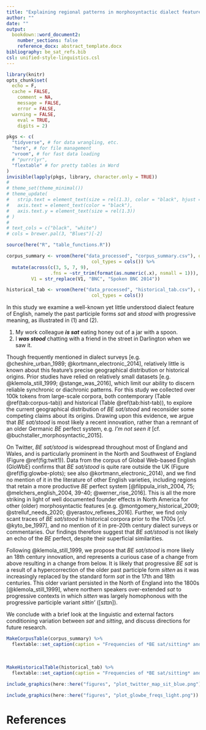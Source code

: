 ```yaml
---
title: "Explaining regional patterns in morphosyntactic dialect features: The case of *BE sat/stood* in England and beyond"
author: ""
date: ""
output: 
  bookdown::word_document2:
    number_sections: false
    reference_docx: abstract_template.docx
bibliography: be_sat_refs.bib
csl: unified-style-linguistics.csl
---
```


```r
library(knitr)
opts_chunk$set(
  echo = F,
  cache = FALSE,
	comment = NA,
	message = FALSE,
	error = FALSE, 
  warning = FALSE,
	eval = TRUE,
	digits = 2)
```

```r
pkgs <- c(
  "tidyverse", # for data wrangling, etc.
  "here", # for file management
  "vroom", # for fast data loading
  # "purrrlyr",
  "flextable" # for pretty tables in Word
)
invisible(lapply(pkgs, library, character.only = TRUE))
# 
# theme_set(theme_minimal())
# theme_update(
#   strip.text = element_text(size = rel(1.3), color = "black", hjust = 0),
#   axis.text = element_text(color = "black"),
#   axis.text.y = element_text(size = rel(1.3))
# )
# 
# text_cols = c("black", "white")
# cols = brewer.pal(3, "Blues")[-2]

source(here("R", "table_functions.R"))
```

```r
corpus_summary <- vroom(here("data_processed", "corpus_summary.csv"), delim = ",",
                               col_types = cols()) %>% 
  mutate(across(c(3, 5, 7, 9), 
                .fns = ~str_trim(format(as.numeric(.x), nsmall = 1))),
         V1 = str_replace(V1, "BNC", "Spoken BNC 2014"))

historical_tab <- vroom(here("data_processed", "historical_tab.csv"), delim = ",",
                               col_types = cols())
```


In this study we examine a well-known yet little understood dialect feature of English, namely the past participle forms *sat* and *stood* with progressive meaning, as illustrated in (1) and (2).

(@) My work colleague ***is sat*** eating honey out of a jar with a spoon. <Twitter>
(@) I ***was stood*** chatting with a friend in the street in Darlington when we saw it. <GloWbE-GB>

Though frequently mentioned in dialect surveys [e.g. @cheshire_urban_1989; @kortmann_electronic_2014], relatively little is known about this feature's precise geographical distribution or historical origins. Prior studies have relied on relatively small datasets [e.g. @klemola_still_1999; @stange_was_2016], which limit our ability to discern reliable synchronic or diachronic patterns. For this study we collected over 100k tokens from large-scale corpora, both contemporary (Table \@ref(tab:corpus-tab)) and historical (Table \@ref(tab:hist-tab)), to explore the current geographical distribution of *BE sat/stood* and reconsider some competing claims about its origins. Drawing upon this evidence, we argue that *BE sat/stood* is most likely a recent innovation, rather than a remnant of an older Germanic *BE* perfect system, e.g. *I'm not seen it* [cf. @buchstaller_morphosyntactic_2015].

On Twitter, *BE sat/stood* is widespread throughout most of England and Wales, and is particularly prominent in the North and Southwest of England (Figure \@ref(fig:twit1)). Data from the corpus of Global Web-based English (GloWbE) confirms that *BE sat/stood* is quite rare outside the UK (Figure \@ref(fig:glowbe-plots); see also @kortmann_electronic_2014), and we find no mention of it in the literature of other English varieties, including regions that retain a more productive *BE* perfect system [@filppula_irish_2004, 75; @melchers_english_2004, 39-40; @werner_rise_2016]. This is all the more striking in light of well documented founder effects in North America for other (older) morphosyntactic features [e.g. @montgomery_historical_2009; @strelluf_needs_2020; @yerastov_reflexes_2016]. Further, we find only scant traces of *BE sat/stood* in historical corpora prior to the 1700s [cf. @kyto_be_1997], and no mention of it in pre-20th century dialect surveys or commentaries. Our findings therefore suggest that *BE sat/stood* is not likely an echo of the *BE* perfect, despite their superficial similarities.

Following @klemola_still_1999, we propose that *BE sat/stood* is more likely an 18th century innovation, and represents a curious case of a change from above resulting in a change from below. It is likely that progressive *BE sat* is a result of a hypercorrection of the older past participle form *sitten* as it was increasingly replaced by the standard form *sat* in the 17th and 18th centuries. This older variant persisted in the North of England into the 1800s [@klemola_still_1999], where northern speakers over-extended *sat* to progressive contexts in which *sitten* was largely homophonous with the progressive participle variant *sittin'* ([sɪtɪn]). 

We conclude with a brief look at the linguistic and external factors conditioning variation between *sat* and *sitting*, and discuss directions for future research. 

\newpage

```r
MakeCorpusTable(corpus_summary) %>% 
  flextable::set_caption(caption = "Frequencies of *BE sat/sitting* and *BE stood/standing* in four modern corpora")
```

\  

```r
MakeHistoricalTable(historical_tab) %>% 
  flextable::set_caption(caption = "Frequencies of *BE sat/sitting* and *BE stood/standing* in historical corpora (counts are approximate)")
```

```r
include_graphics(here::here("figures", "plot_twitter_map_sit_blue.png"))
```

```r
include_graphics(here::here("figures", "plot_glowbe_freqs_light.png"))
```


# References